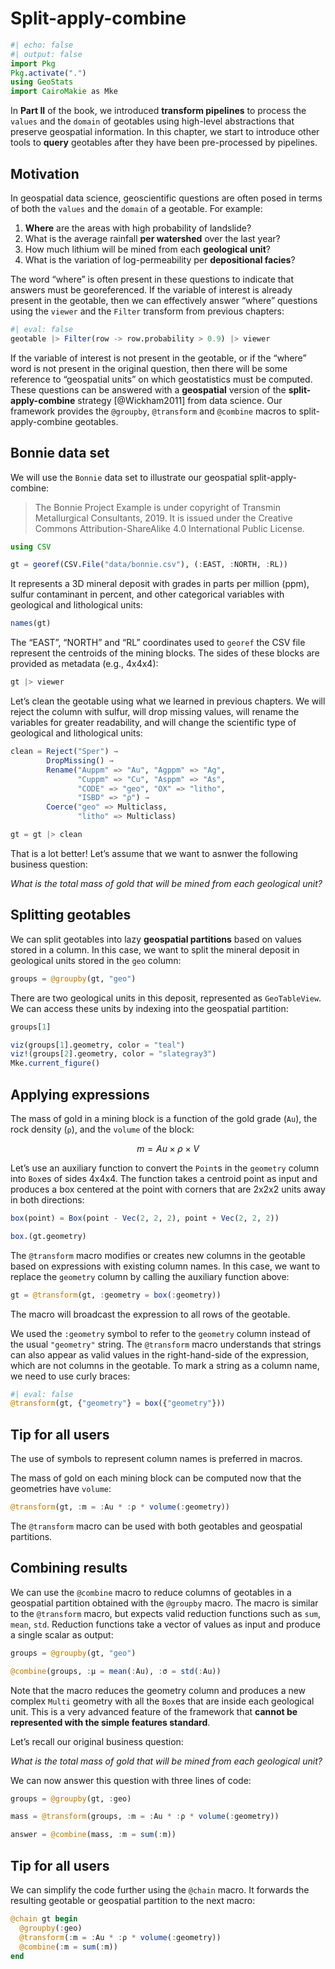 # Split-apply-combine

```julia
#| echo: false
#| output: false
import Pkg
Pkg.activate(".")
using GeoStats
import CairoMakie as Mke
```

In **Part II** of the book, we introduced **transform pipelines** to
process the `values` and the `domain` of geotables using high-level
abstractions that preserve geospatial information. In this chapter, we
start to introduce other tools to **query** geotables after they have been
pre-processed by pipelines.

## Motivation

In geospatial data science, geoscientific questions are often posed in
terms of both the `values` and the `domain` of a geotable. For example:

1. **Where** are the areas with high probability of landslide?
2. What is the average rainfall **per watershed** over the last year?
3. How much lithium will be mined from each **geological unit**?
4. What is the variation of log-permeability per **depositional facies**?

The word "where" is often present in these questions to indicate that
answers must be georeferenced. If the variable of interest is already
present in the geotable, then we can effectively answer "where" questions
using the `viewer` and the `Filter` transform from previous chapters:

```julia
#| eval: false
geotable |> Filter(row -> row.probability > 0.9) |> viewer
```

If the variable of interest is not present in the geotable, or if the
"where" word is not present in the original question, then there will
be some reference to "geospatial units" on which geostatistics must be
computed. These questions can be answered with a **geospatial** version
of the **split-apply-combine** strategy [@Wickham2011] from data science.
Our framework provides the `@groupby`, `@transform` and `@combine` macros
to split-apply-combine geotables.

## Bonnie data set

We will use the `Bonnie` data set to illustrate our geospatial split-apply-combine:

> The Bonnie Project Example is under copyright of Transmin Metallurgical Consultants, 2019.
> It is issued under the Creative Commons Attribution-ShareAlike 4.0 International Public License.

```julia
using CSV

gt = georef(CSV.File("data/bonnie.csv"), (:EAST, :NORTH, :RL))
```

It represents a 3D mineral deposit with grades in parts per million (ppm),
sulfur contaminant in percent, and other categorical variables with geological
and lithological units:

```julia
names(gt)
```

The "EAST", "NORTH" and "RL" coordinates used to `georef` the CSV file
represent the centroids of the mining blocks. The sides of these blocks
are provided as metadata (e.g., 4x4x4):

```julia
gt |> viewer
```

Let's clean the geotable using what we learned in previous chapters.
We will reject the column with sulfur, will drop missing values, will
rename the variables for greater readability, and will change the
scientific type of geological and lithological units:

```julia
clean = Reject("Sper") →
        DropMissing() →
        Rename("Auppm" => "Au", "Agppm" => "Ag",
               "Cuppm" => "Cu", "Asppm" => "As",
               "CODE" => "geo", "OX" => "litho",
               "ISBD" => "ρ") →
        Coerce("geo" => Multiclass,
               "litho" => Multiclass)

gt = gt |> clean
```

That is a lot better! Let's assume that we want to asnwer the following
business question:

*What is the total mass of gold that will be mined from each geological unit?*

## Splitting geotables

We can split geotables into lazy **geospatial partitions** based on values stored
in a column. In this case, we want to split the mineral deposit in geological units
stored in the `geo` column:

```julia
groups = @groupby(gt, "geo")
```

There are two geological units in this deposit, represented as `GeoTableView`. We
can access these units by indexing into the geospatial partition:


```julia
groups[1]
```

```julia
viz(groups[1].geometry, color = "teal")
viz!(groups[2].geometry, color = "slategray3")
Mke.current_figure()
```

## Applying expressions

The mass of gold in a mining block is a function of the gold grade (`Au`), the rock
density (`ρ`), and the `volume` of the block:

$$
m = Au \times \rho \times V
$$

Let's use an auxiliary function to convert the `Point`s in the `geometry` column into
`Box`es of sides 4x4x4. The function takes a centroid point as input and produces a
box centered at the point with corners that are 2x2x2 units away in both directions:

```julia
box(point) = Box(point - Vec(2, 2, 2), point + Vec(2, 2, 2))
```

```julia
box.(gt.geometry)
```

The `@transform` macro modifies or creates new columns in the geotable based on
expressions with existing column names. In this case, we want to replace the
`geometry` column by calling the auxiliary function above:

```julia
gt = @transform(gt, :geometry = box(:geometry))
```

The macro will broadcast the expression to all rows of the geotable.

::: {.callout-note}

We used the `:geometry` symbol to refer to the `geometry` column instead of the usual
`"geometry"` string. The `@transform` macro understands that strings can also appear
as valid values in the right-hand-side of the expression, which are not columns in the
geotable. To mark a string as a column name, we need to use curly braces:

```julia
#| eval: false
@transform(gt, {"geometry"} = box({"geometry"}))
```

:::

::: {.callout-note}

## Tip for all users

The use of symbols to represent column names is preferred in macros.

:::

The mass of gold on each mining block can be computed now that the geometries have `volume`:

```julia
@transform(gt, :m = :Au * :ρ * volume(:geometry))
```

::: {.callout-note}

The `@transform` macro can be used with both geotables and geospatial partitions.

:::

## Combining results

We can use the `@combine` macro to reduce columns of geotables in a geospatial partition
obtained with the `@groupby` macro. The macro is similar to the `@transform` macro,
but expects valid reduction functions such as `sum`, `mean`, `std`. Reduction functions
take a vector of values as input and produce a single scalar as output:

```julia
groups = @groupby(gt, "geo")

@combine(groups, :μ = mean(:Au), :σ = std(:Au))
```

Note that the macro reduces the geometry column and produces a new complex `Multi`
geometry with all the `Box`es that are inside each geological unit. This is a very
advanced feature of the framework that
**cannot be represented with the simple features standard**.

Let's recall our original business question:

*What is the total mass of gold that will be mined from each geological unit?*

We can now answer this question with three lines of code:

```julia
groups = @groupby(gt, :geo)

mass = @transform(groups, :m = :Au * :ρ * volume(:geometry))

answer = @combine(mass, :m = sum(:m))
```

::: {.callout-note}

## Tip for all users

We can simplify the code further using the `@chain` macro. It forwards the
resulting geotable or geospatial partition to the next macro:

```julia
@chain gt begin
  @groupby(:geo)
  @transform(:m = :Au * :ρ * volume(:geometry))
  @combine(:m = sum(:m))
end
```

:::